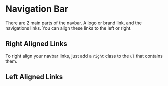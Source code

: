 
<Meta of={stories}/>

# Navigation Bar

There are 2 main parts of the navbar. A logo or brand link, and the navigations links. You can align these links to the left or right.

## Right Aligned Links

To right align your navbar links, just add a `right` class to the `ul` that contains them.

<Story of={stories.RightAligned} />
<Source of={stories.RightAligned} format="dedent"/>

## Left Aligned Links

<Story of={stories.LeftAligned} />
<Source of={stories.LeftAligned} format="dedent"/>